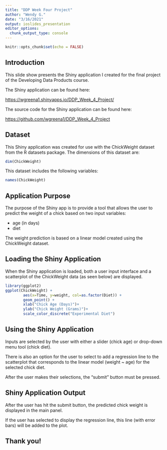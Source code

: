 ```yaml
---
title: "DDP Week Four Project"
author: "Wendy G."
date: "3/16/2021"
output: ioslides_presentation
editor_options: 
  chunk_output_type: console
---
```


```r
knitr::opts_chunk$set(echo = FALSE)
```

## Introduction

This slide show presents the Shiny application I created for the final project of the Developing Data Products course.

The Shiny application can be found here:

[https://wgreena1.shinyapps.io/DDP_Week_4_Project/](https://wgreena1.shinyapps.io/DDP_Week_4_Project/)

The source code for the Shiny application can be found here: 

[https://github.com/wgreena1/DDP_Week_4_Project](https://github.com/wgreena1/DDP_Week_4_Project)

## Dataset

This Shiny application was created for use with the ChickWeight dataset from the R datasets package. 
The dimensions of this dataset are:
```r
dim(ChickWeight)
```
This dataset includes the following variables:

```r
names(ChickWeight)
```

## Application Purpose

The purpose of the Shiny app is to provide a tool that allows the user to predict the weight of a chick based on two input variables:   

- age (in days)  
- diet 

The weight prediction is based on a linear model created using the ChickWeight dataset.

## Loading the Shiny Application

When the Shiny application is loaded, both a user input interface and a scatterplot of the ChickWeight data (as seen below) are displayed.

```r
library(ggplot2)
ggplot(ChickWeight) + 
        aes(x=Time, y=weight, col=as.factor(Diet)) +
        geom_point() +
        xlab("Chick Age (Days)")+
        ylab("Chick Weight (Grams)")+
        scale_color_discrete("Experimental Diet")
```

## Using the Shiny Application

Inputs are selected by the user with either a slider (chick age) or drop-down menu tool (chick diet). 

There is also an option for the user to select to add a regression line to the scatterplot that corresponds to the linear model (weight ~ age) for the selected chick diet. 

After the user makes their selections, the "submit" button must be pressed.

## Shiny Application Output

After the user has hit the submit button, the predicted chick weight is displayed in the main panel.

If the user has selected to display the regression line, this line (with error bars) will be added to the plot.

## Thank you!